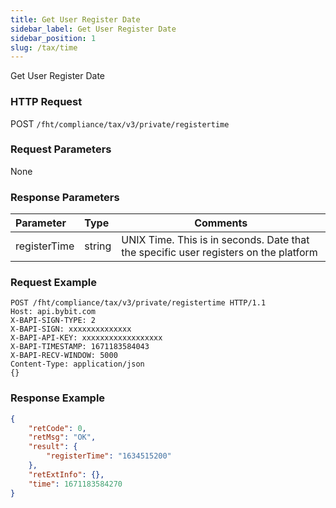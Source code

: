 ```yaml
---
title: Get User Register Date
sidebar_label: Get User Register Date
sidebar_position: 1
slug: /tax/time
---
```

Get User Register Date

### HTTP Request
POST `/fht/compliance/tax/v3/private/registertime`

### Request Parameters
None

### Response Parameters
| Parameter | Type | Comments|
|:----- |:-----|----- |
|registerTime|string|UNIX Time. This is in seconds. Date that the specific user registers on the platform|

### Request Example

```http
POST /fht/compliance/tax/v3/private/registertime HTTP/1.1
Host: api.bybit.com
X-BAPI-SIGN-TYPE: 2
X-BAPI-SIGN: xxxxxxxxxxxxxx
X-BAPI-API-KEY: xxxxxxxxxxxxxxxxxx
X-BAPI-TIMESTAMP: 1671183584043
X-BAPI-RECV-WINDOW: 5000
Content-Type: application/json
{}
```

### Response Example

```json
{
    "retCode": 0,
    "retMsg": "OK",
    "result": {
        "registerTime": "1634515200"
    },
    "retExtInfo": {},
    "time": 1671183584270
}
```